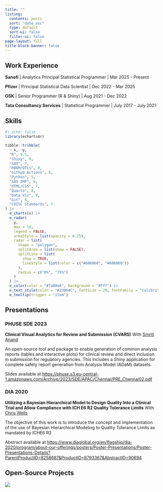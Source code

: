 ---
title: ""
listing:
  contents: posts
  sort: "date asc"
  type: default
  sort-ui: false
  filter-ui: false
page-layout: full
title-block-banner: false
---

## Work Experience

<b>Sanofi</b> \| Analytics Principal Statistical Programmer \| Mar 2025 - Present

<b>Pfizer</b> \| Principal Statistical Data Scientist \| Dec 2022 - Mar 2025

<b>GSK</b> \| Senior Programmer (R & Shiny) \| Aug 2021 - Dec 2022

<b>Tata Consultancy Services</b> \| Statistical Programmer \| July 2017 - July 2021

## Skills

```{r, fig.height=6, fig.width=10, results='asis'}
#| echo: false
library(echarts4r)

tibble::tribble(
  ~ x, ~y,
  "R", 9.5,
  "Shiny", 9,
  "SAS", 7,
  "RBQM/QTLs", 8,
  "Github Actions", 8,
  "Python", 5,
  "SAS JMP", 8,
  "HTML/CSS", 7,
  "Quarto", 8,
  "Data Viz", 9,
  "Git", 8,
  "CDISC Standards", 7
) |>
  e_charts(x) |>
  e_radar(
    y,
    max = 10,
    legend = FALSE,
    areaStyle = list(opacity = 0.25),
    radar = list(
      shape = "polygon",
      splitArea = list(show = FALSE),
      splitLine = list(
        show = TRUE,
        lineStyle = list(color = c("#606060", "#606060"))
      ),
      radius = c("0%", "75%")
    )
  ) |>
  e_color(color = "#7a00e6", background = "#fff") |>
  e_text_style(color = "#23004C", fontSize = 20, fontFamily = "calibri") |>
  e_tooltip(trigger = "item")
```

## Presentations

### PHUSE SDE 2023

<b>Clinical Visual Analytics for Review and Submission (CVARS)</b>
With <a href = 'https://www.linkedin.com/in/smriti95anand/'>Smriti Anand</a>

An open-source tool and package to enable generation of common analysis reports (tables and interactive plots) for clinical review and direct inclusion in submission for regulatory agencies. This includes a Shiny application for complete safety report generation from Analysis Model (ADaM) datasets.

Slides available at [https://phuse.s3.eu-central-1.amazonaws.com/Archive/2023/SDE/APAC/Chennai/PRE_Chennai02.pdf](https://phuse.s3.eu-central-1.amazonaws.com/Archive/2023/SDE/APAC/Chennai/PRE_Chennai02.pdf)

### DIA 2020

<b>Utilizing a Bayesian Hierarchical Model to Design Quality Into a Clinical Trial and Allow Compliance with ICH E6 R2 Quality Tolerance Limits</b>
With <a href = 'https://www.linkedin.com/in/chris-wells-11830327'>Chris Wells</a>

The objective of this work is to introduce the concept and implementation of the use of Bayesian Hierarchical Modeling to Quality Tolerance Limits as mandated by ICHE6 R2

Abstract available at [https://www.diaglobal.org/en/flagship/dia-2020/program/about-our-offerings/posters/Poster-Presentations/Poster-Presentations-Details?ParentProductID=8258687&ProductID=8793367&AbstractID=90694](https://www.diaglobal.org/en/flagship/dia-2020/program/about-our-offerings/posters/Poster-Presentations/Poster-Presentations-Details?ParentProductID=8258687&ProductID=8793367&AbstractID=90694)

## Open-Source Projects

[![](open-source.png){fig-align="center"}](https://pharmaverse.org/)

::: column-page
:::
